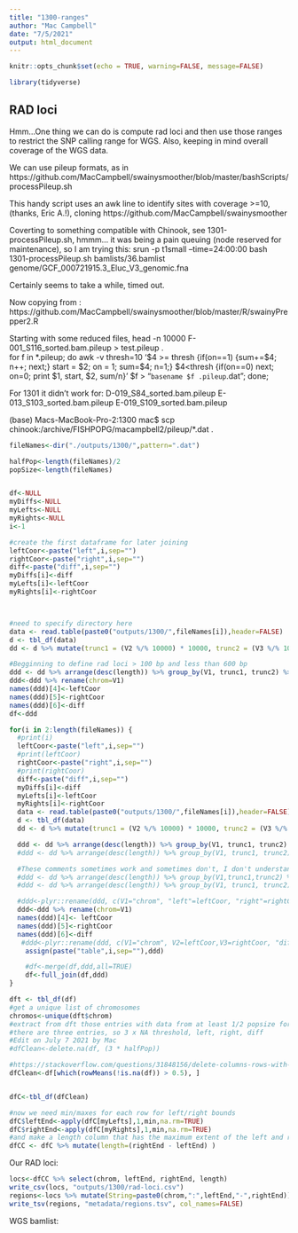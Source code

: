 ```yaml
---
title: "1300-ranges"
author: "Mac Campbell"
date: "7/5/2021"
output: html_document
---
```


```r
knitr::opts_chunk$set(echo = TRUE, warning=FALSE, message=FALSE)
```

```r
library(tidyverse)
```

## RAD loci
Hmm...One thing we can do is compute rad loci and then use those ranges to restrict the SNP calling range for WGS. Also, keeping in mind overall coverage of the WGS data.

We can use pileup formats, as in https://github.com/MacCampbell/swainysmoother/blob/master/bashScripts/processPileup.sh

This handy script uses an awk line to identify sites with coverage >=10, (thanks, Eric A.!), cloning https://github.com/MacCampbell/swainysmoother

Coverting to something compatible with Chinook, see 1301-processPileup.sh, hmmm... it was being a pain queuing (node reserved for maintenance), so I am trying this:
srun -p t1small --time=24:00:00 bash 1301-processPileup.sh bamlists/36.bamlist genome/GCF_000721915.3_Eluc_V3_genomic.fna

Certainly seems to take a while, timed out.

Now copying from : https://github.com/MacCampbell/swainysmoother/blob/master/R/swainyPrepper2.R

Starting with some reduced files, head -n 10000 F-001_S116_sorted.bam.pileup > test.pileup
.     
for f in *.pileup; do awk -v thresh=10 '$4 >= thresh {if(on==1) {sum+=$4; n++; next;}  start = $2; on = 1; sum=$4; n=1;} $4<thresh {if(on==0) next; on=0; print $1, start, $2, sum/n}' $f > "`basename $f .pileup`.dat";   done;

For 1301 it didn't work for:
D-019_S84_sorted.bam.pileup
E-013_S103_sorted.bam.pileup
E-019_S109_sorted.bam.pileup

(base) Macs-MacBook-Pro-2:1300 mac$ scp chinook:/archive/FISHPOPG/macampbell2/pileup/*.dat .   

```r
fileNames<-dir("./outputs/1300/",pattern=".dat")

halfPop<-length(fileNames)/2
popSize<-length(fileNames)


df<-NULL
myDiffs<-NULL
myLefts<-NULL
myRights<-NULL
i<-1

#create the first dataframe for later joining
leftCoor<-paste("left",i,sep="")
rightCoor<-paste("right",i,sep="")
diff<-paste("diff",i,sep="")
myDiffs[i]<-diff
myLefts[i]<-leftCoor
myRights[i]<-rightCoor



#need to specify directory here
data <- read.table(paste0("outputs/1300/",fileNames[i]),header=FALSE)
d <- tbl_df(data)
dd <- d %>% mutate(trunc1 = (V2 %/% 10000) * 10000, trunc2 = (V3 %/% 10000) * 10000, length = V3 - V2)

#Begginning to define rad loci > 100 bp and less than 600 bp
ddd <- dd %>% arrange(desc(length)) %>% group_by(V1, trunc1, trunc2) %>% summarise(left = min(V2), right = max(V3)) %>% mutate(diff = right - left) %>% filter(diff >100 & diff < 600)
ddd<-ddd %>% rename(chrom=V1)
names(ddd)[4]<-leftCoor
names(ddd)[5]<-rightCoor
names(ddd)[6]<-diff
df<-ddd

for(i in 2:length(fileNames)) {
  #print(i)
  leftCoor<-paste("left",i,sep="")
  #print(leftCoor)
  rightCoor<-paste("right",i,sep="")
  #print(rightCoor)
  diff<-paste("diff",i,sep="")
  myDiffs[i]<-diff
  myLefts[i]<-leftCoor
  myRights[i]<-rightCoor
  data <- read.table(paste0("outputs/1300/",fileNames[i]),header=FALSE)
  d <- tbl_df(data)
  dd <- d %>% mutate(trunc1 = (V2 %/% 10000) * 10000, trunc2 = (V3 %/% 10000) * 10000, length = V3 - V2)

  ddd <- dd %>% arrange(desc(length)) %>% group_by(V1, trunc1, trunc2) %>% summarise(left = min(V2), right = max(V3)) %>% mutate(diff = right - left) %>% filter(diff >100 & diff < 600)
  #ddd <- dd %>% arrange(desc(length)) %>% group_by(V1, trunc1, trunc2) %>% rename_("left" = "V2", "right" = "V3") %>% mutate(diff = right - left) %>% filter(diff >150 & diff < 600)

  #These comments sometimes work and sometimes don't, I don't understand why. Line 68 and 75 that is. I think it has to do with plyr and dplyr
  #ddd <- dd %>% arrange(desc(length)) %>% group_by(V1,trunc1,trunc2) %>% mutate(diff = V3 - V2) %>% filter(diff > 100 & diff < 600)
  #ddd <- dd %>% arrange(desc(length)) %>% group_by(V1, trunc1, trunc2) %>% rename_("left" = "V2", "right"="V3") %>% mutate(diff = right - left) %>% filter(diff >150 & diff < 600)

  #ddd<-plyr::rename(ddd, c(V1="chrom", "left"=leftCoor, "right"=rightCoor,"diff"=diff))
  ddd<-ddd %>% rename(chrom=V1)
  names(ddd)[4]<- leftCoor
  names(ddd)[5]<-rightCoor
  names(ddd)[6]<-diff
   #ddd<-plyr::rename(ddd, c(V1="chrom", V2=leftCoor,V3=rightCoor, "diff"=diff))
    assign(paste("table",i,sep=""),ddd)

    #df<-merge(df,ddd,all=TRUE)
    df<-full_join(df,ddd)
}

dft <- tbl_df(df)
#get a unique list of chromosomes
chromos<-unique(dft$chrom)
#extract from dft those entries with data from at least 1/2 popsize for all diff columns
#there are three entries, so 3 x NA threshold, left, right, diff
#Edit on July 7 2021 by Mac
#dfClean<-delete.na(df, (3 * halfPop))

#https://stackoverflow.com/questions/31848156/delete-columns-rows-with-more-than-x-missing
dfClean<-df[which(rowMeans(!is.na(df)) > 0.5), ]


dfC<-tbl_df(dfClean)

#now we need min/maxes for each row for left/right bounds
dfC$leftEnd<-apply(dfC[myLefts],1,min,na.rm=TRUE)
dfC$rightEnd<-apply(dfC[myRights],1,min,na.rm=TRUE)
#and make a length column that has the maximum extent of the left and right bounds
dfCC <- dfC %>% mutate(length=(rightEnd - leftEnd) )

```

Our RAD loci:
```r
locs<-dfCC %>% select(chrom, leftEnd, rightEnd, length)
write_csv(locs, "outputs/1300/rad-loci.csv")
regions<-locs %>% mutate(String=paste0(chrom,":",leftEnd,"-",rightEnd)) %>% select(String)
write_tsv(regions, "metadata/regions.tsv", col_names=FALSE)
```

WGS bamlist:

